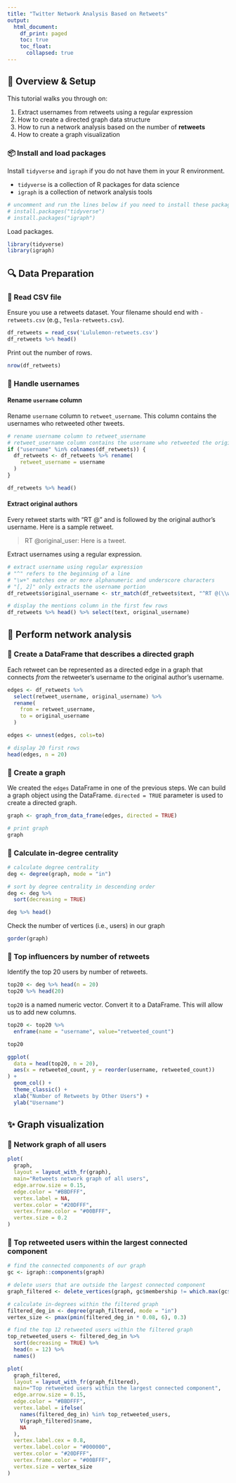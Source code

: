 ```yaml
---
title: "Twitter Network Analysis Based on Retweets"
output:
  html_document:
    df_print: paged
    toc: true
    toc_float:
      collapsed: true
---
```


## 🧭 Overview & Setup

This tutorial walks you through on:

1. Extract usernames from retweets using a regular expression
2. How to create a directed graph data structure
3. How to run a network analysis based on the number of **retweets**
4. How to create a graph visualization


### 📦 Install and load packages

Install `tidyverse` and `igraph` if you do not have them in your R environment.

- `tidyverse` is a collection of R packages for data science
- `igraph` is a collection of network analysis tools

```r
# uncomment and run the lines below if you need to install these packages
# install.packages("tidyverse")
# install.packages("igraph")
```

Load packages.

```r
library(tidyverse)
library(igraph)
```



## 🔍 Data Preparation

### 📃 Read CSV file

Ensure you use a retweets dataset. Your filename should end with `-retweets.csv` (e.g., `Tesla-retweets.csv`).

```r
df_retweets = read_csv('Lululemon-retweets.csv')
df_retweets %>% head()
```

Print out the number of rows.

```r
nrow(df_retweets)
```



### 📌 Handle usernames

#### Rename `username` column

Rename `username` column to `retweet_username`. This column contains the usernames who retweeted other tweets.

```r
# rename username column to retweet_username
# retweet_username column contains the username who retweeted the original tweet
if ("username" %in% colnames(df_retweets)) {
  df_retweets <- df_retweets %>% rename(
    retweet_username = username
  )
}

df_retweets %>% head()
```


#### Extract original authors

Every retweet starts with "RT @" and is followed by the original author's username. Here is a sample retweet.

> RT @original_user: Here is a tweet.

Extract usernames using a regular expression.

```r
# extract username using regular expression
# "^" refers to the beginning of a line
# "\w+" matches one or more alphanumeric and underscore characters
# "[, 2]" only extracts the username portion
df_retweets$original_username <- str_match(df_retweets$text, "^RT @(\\w+)")[, 2]

# display the mentions column in the first few rows
df_retweets %>% head() %>% select(text, original_username)
```



## 🚀 Perform network analysis

### 🐬 Create a DataFrame that describes a directed graph

Each retweet can be represented as a directed edge in a graph that connects *from* the retweeter's username *to* the original author's username.

```r
edges <- df_retweets %>% 
  select(retweet_username, original_username) %>% 
  rename(
    from = retweet_username,
    to = original_username
  )

edges <- unnest(edges, cols=to)

# display 20 first rows
head(edges, n = 20)
```


### 🧪 Create a graph

We created the `edges` DataFrame in one of the previous steps. We can build a graph object using the DataFrame. `directed = TRUE` parameter is used to create a directed graph.

```r
graph <- graph_from_data_frame(edges, directed = TRUE)

# print graph
graph
```


### 🧮 Calculate in-degree centrality

```r
# calculate degree centrality
deg <- degree(graph, mode = "in")

# sort by degree centrality in descending order
deg <- deg %>%
  sort(decreasing = TRUE)

deg %>% head()
```


Check the number of vertices (i.e., users) in our graph

```r
gorder(graph)
```



### 🧞 Top influencers by number of retweets

Identify the top 20 users by number of retweets.

```r
top20 <- deg %>% head(n = 20)
top20 %>% head(20)
```


`top20` is a named numeric vector. Convert it to a DataFrame. This will allow us to add new columns.

```r
top20 <- top20 %>%
  enframe(name = "username", value="retweeted_count") 

top20
```


```r
ggplot(
  data = head(top20, n = 20),
  aes(x = retweeted_count, y = reorder(username, retweeted_count))
) +
  geom_col() +
  theme_classic() +
  xlab("Number of Retweets by Other Users") +
  ylab("Username")
```


## ✨ Graph visualization

### 🔨 Network graph of all users

```r
plot(
  graph,
  layout = layout_with_fr(graph),
  main="Retweets network graph of all users",
  edge.arrow.size = 0.15,
  edge.color = "#BBDFFF",
  vertex.label = NA,
  vertex.color = "#20DFFF",
  vertex.frame.color = "#00BFFF",
  vertex.size = 0.2
)
```



### 💎 Top retweeted users within the largest connected component

```r
# find the connected components of our graph
gc <- igraph::components(graph)

# delete users that are outside the largest connected component
graph_filtered <- delete_vertices(graph, gc$membership != which.max(gc$csize))

# calculate in-degrees within the filtered graph
filtered_deg_in <- degree(graph_filtered, mode = "in")
vertex_size <- pmax(pmin(filtered_deg_in * 0.08, 6), 0.3)

# find the top 12 retweeted users within the filtered graph
top_retweeted_users <- filtered_deg_in %>%
  sort(decreasing = TRUE) %>%
  head(n = 12) %>%
  names()

plot(
  graph_filtered,
  layout = layout_with_fr(graph_filtered),
  main="Top retweeted users within the largest connected component",
  edge.arrow.size = 0.15,
  edge.color = "#BBDFFF",
  vertex.label = ifelse(
    names(filtered_deg_in) %in% top_retweeted_users,
    V(graph_filtered)$name,
    NA
  ),
  vertex.label.cex = 0.8,
  vertex.label.color = "#000000",
  vertex.color = "#20DFFF",
  vertex.frame.color = "#00BFFF",
  vertex.size = vertex_size
)
```




